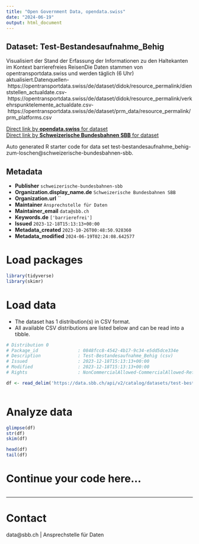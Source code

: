 ```yaml
---
title: "Open Government Data, opendata.swiss"
date: "2024-06-19"
output: html_document
---
```


## Dataset: Test-Bestandesaufnahme_Behig

Visualisiert der Stand der Erfassung der Informationen zu den Haltekanten im Kontext barrierefreies ReisenDie Daten stammen von opentransportdata.swiss und werden täglich (6 Uhr) aktualisiert.Datenquellen- https://opentransportdata.swiss/de/dataset/didok/resource_permalink/dienststellen_actualdate.csv- https://opentransportdata.swiss/de/dataset/didok/resource_permalink/verkehrspunktelemente_actualdate.csv- https://opentransportdata.swiss/de/dataset/prm_data/resource_permalink/prm_platforms.csv

[Direct link by **opendata.swiss** for dataset](https://opendata.swiss/de/dataset/test-bestandesaufnahme_behig)<br>
[Direct link by **Schweizerische Bundesbahnen SBB** for dataset](https://data.sbb.ch/explore/dataset/test-bestandesaufnahme_behig-zum-loschen/)

Auto generated R starter code for data set test-bestandesaufnahme_behig-zum-loschen@schweizerische-bundesbahnen-sbb.

## Metadata

- **Publisher** `schweizerische-bundesbahnen-sbb`
- **Organization.display_name.de** `Schweizerische Bundesbahnen SBB`
- **Organization.url** ``
- **Maintainer** `Ansprechstelle für Daten`
- **Maintainer_email** `data@sbb.ch`
- **Keywords.de** `['barrierefrei']`
- **Issued** `2023-12-18T15:13:13+00:00`
- **Metadata_created** `2023-10-26T00:48:50.928360`
- **Metadata_modified** `2024-06-19T02:24:08.642577`


# Load packages

```r

library(tidyverse)
library(skimr)

```

# Load data

-   The dataset has 1 distribution(s) in CSV format.
-   All available CSV distributions are listed below and can be read into a tibble.

```r

# Distribution 0
# Package_id               : 0848fcc8-4542-4b17-9c34-e5dd5dce334e
# Description              : Test-Bestandesaufnahme_Behig (csv)
# Issued                   : 2023-12-18T15:13:13+00:00
# Modified                 : 2023-12-18T15:13:13+00:00
# Rights                   : NonCommercialAllowed-CommercialAllowed-ReferenceRequired

df <- read_delim('https://data.sbb.ch/api/v2/catalog/datasets/test-bestandesaufnahme_behig-zum-loschen/exports/csv')



```

# Analyze data

```r

glimpse(df)
str(df)
skim(df)

head(df)
tail(df)

```

# Continue your code here...

```r

```

------------------------------------------------------------------------

# Contact

data@sbb.ch | Ansprechstelle für Daten
